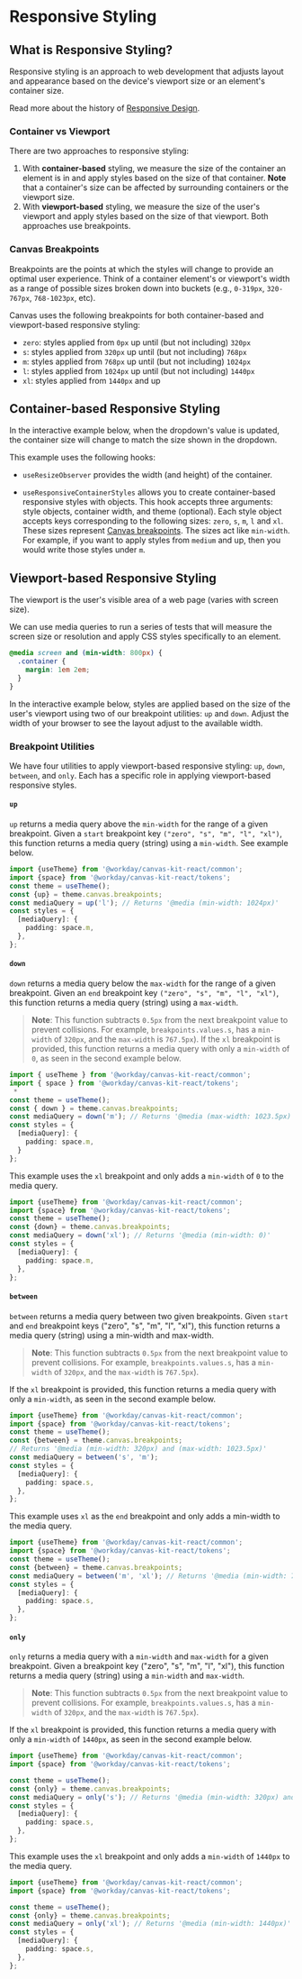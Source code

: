 
<Meta title="Hooks and Utilities/Responsive Styling" />

# Responsive Styling

## What is Responsive Styling?

Responsive styling is an approach to web development that adjusts layout and appearance based on the
device's viewport size or an element's container size.

Read more about the history of
[Responsive Design](https://developer.mozilla.org/en-US/docs/Learn/CSS/CSS_layout/Responsive_Design).

### Container vs Viewport

There are two approaches to responsive styling:

1. With **container-based** styling, we measure the size of the container an element is in and apply
   styles based on the size of that container. **Note** that a container's size can be affected by
   surrounding containers or the viewport size.
2. With **viewport-based** styling, we measure the size of the user's viewport and apply styles
   based on the size of that viewport. Both approaches use breakpoints.

### Canvas Breakpoints

Breakpoints are the points at which the styles will change to provide an optimal user experience.
Think of a container element's or viewport's width as a range of possible sizes broken down into
buckets (e.g., `0-319px`, `320-767px`, `768-1023px`, etc).

Canvas uses the following breakpoints for both container-based and viewport-based responsive
styling:

- `zero`: styles applied from `0px` up until (but not including) `320px`
- `s`: styles applied from `320px` up until (but not including) `768px`
- `m`: styles applied from `768px` up until (but not including) `1024px`
- `l`: styles applied from `1024px` up until (but not including) `1440px`
- `xl`: styles applied from `1440px` and up

## Container-based Responsive Styling

In the interactive example below, when the dropdown's value is updated, the container size will
change to match the size shown in the dropdown.

<ExampleCodeBlock code={ResponsiveContainer} />

This example uses the following hooks:

- `useResizeObserver` provides the width (and height) of the container.

- `useResponsiveContainerStyles` allows you to create container-based responsive styles with
  objects. This hook accepts three arguments: style objects, container width, and theme (optional).
  Each style object accepts keys corresponding to the following sizes: `zero`, `s`, `m`, `l` and
  `xl`. These sizes represent [Canvas breakpoints](#canvas-breakpoints). The sizes act like
  `min-width`. For example, if you want to apply styles from `medium` and up, then you would write
  those styles under `m`.

## Viewport-based Responsive Styling

The viewport is the user's visible area of a web page (varies with screen size).

We can use media queries to run a series of tests that will measure the screen size or resolution
and apply CSS styles specifically to an element.

```css
@media screen and (min-width: 800px) {
  .container {
    margin: 1em 2em;
  }
}
```

In the interactive example below, styles are applied based on the size of the user's viewport using
two of our breakpoint utilities: `up` and `down`. Adjust the width of your browser to see the layout
adjust to the available width.

<ExampleCodeBlock code={ResponsiveViewport} />

### Breakpoint Utilities

We have four utilities to apply viewport-based responsive styling: `up`, `down`, `between`, and
`only`. Each has a specific role in applying viewport-based responsive styles.

#### `up`

`up` returns a media query above the `min-width` for the range of a given breakpoint. Given a
`start` breakpoint key `("zero", "s", "m", "l", "xl")`, this function returns a media query (string)
using a `min-width`. See example below.

```ts
import {useTheme} from '@workday/canvas-kit-react/common';
import {space} from '@workday/canvas-kit-react/tokens';
const theme = useTheme();
const {up} = theme.canvas.breakpoints;
const mediaQuery = up('l'); // Returns '@media (min-width: 1024px)'
const styles = {
  [mediaQuery]: {
    padding: space.m,
  },
};
```

#### `down`

`down` returns a media query below the `max-width` for the range of a given breakpoint. Given an
`end` breakpoint key `("zero", "s", "m", "l", "xl")`, this function returns a media query (string)
using a `max-width`.

> **Note**: This function subtracts `0.5px` from the next breakpoint value to prevent collisions.
> For example, `breakpoints.values.s`, has a `min-width` of `320px`, and the `max-width` is
> `767.5px`). If the `xl` breakpoint is provided, this function returns a media query with only a
> `min-width` of `0`, as seen in the second example below.

```ts
import { useTheme } from '@workday/canvas-kit-react/common';
import { space } from '@workday/canvas-kit-react/tokens';
 *
const theme = useTheme();
const { down } = theme.canvas.breakpoints;
const mediaQuery = down('m'); // Returns '@media (max-width: 1023.5px)'
const styles = {
  [mediaQuery]: {
    padding: space.m,
  }
};
```

This example uses the `xl` breakpoint and only adds a `min-width` of `0` to the media query.

```ts
import {useTheme} from '@workday/canvas-kit-react/common';
import {space} from '@workday/canvas-kit-react/tokens';
const theme = useTheme();
const {down} = theme.canvas.breakpoints;
const mediaQuery = down('xl'); // Returns '@media (min-width: 0)'
const styles = {
  [mediaQuery]: {
    padding: space.m,
  },
};
```

#### `between`

`between` returns a media query between two given breakpoints. Given `start` and `end` breakpoint
keys ("zero", "s", "m", "l", "xl"), this function returns a media query (string) using a min-width
and max-width.

> **Note**: This function subtracts `0.5px` from the next breakpoint value to prevent collisions.
> For example, `breakpoints.values.s`, has a `min-width` of `320px`, and the `max-width` is
> `767.5px`).

If the `xl` breakpoint is provided, this function returns a media query with only a `min-width`, as
seen in the second example below.

```ts
import {useTheme} from '@workday/canvas-kit-react/common';
import {space} from '@workday/canvas-kit-react/tokens';
const theme = useTheme();
const {between} = theme.canvas.breakpoints;
// Returns '@media (min-width: 320px) and (max-width: 1023.5px)'
const mediaQuery = between('s', 'm');
const styles = {
  [mediaQuery]: {
    padding: space.s,
  },
};
```

This example uses `xl` as the `end` breakpoint and only adds a min-width to the media query.

```ts
import {useTheme} from '@workday/canvas-kit-react/common';
import {space} from '@workday/canvas-kit-react/tokens';
const theme = useTheme();
const {between} = theme.canvas.breakpoints;
const mediaQuery = between('m', 'xl'); // Returns '@media (min-width: 768px)'
const styles = {
  [mediaQuery]: {
    padding: space.s,
  },
};
```

#### `only`

`only` returns a media query with a `min-width` and `max-width` for a given breakpoint. Given a
breakpoint key ("zero", "s", "m", "l", "xl"), this function returns a media query (string) using a
`min-width` and `max-width`.

> **Note**: This function subtracts `0.5px` from the next breakpoint value to prevent collisions.
> For example, `breakpoints.values.s`, has a `min-width` of `320px`, and the `max-width` is
> `767.5px`).

If the `xl` breakpoint is provided, this function returns a media query with only a `min-width` of
`1440px`, as seen in the second example below.

```ts
import {useTheme} from '@workday/canvas-kit-react/common';
import {space} from '@workday/canvas-kit-react/tokens';

const theme = useTheme();
const {only} = theme.canvas.breakpoints;
const mediaQuery = only('s'); // Returns '@media (min-width: 320px) and (max-width: 767.5px)'
const styles = {
  [mediaQuery]: {
    padding: space.s,
  },
};
```

This example uses the `xl` breakpoint and only adds a `min-width` of `1440px` to the media query.

```ts
import {useTheme} from '@workday/canvas-kit-react/common';
import {space} from '@workday/canvas-kit-react/tokens';

const theme = useTheme();
const {only} = theme.canvas.breakpoints;
const mediaQuery = only('xl'); // Returns '@media (min-width: 1440px)'
const styles = {
  [mediaQuery]: {
    padding: space.s,
  },
};
```
